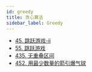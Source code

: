 ```yaml
---
id: greedy
title: 贪心算法
sidebar_label: Greedy
---
```


- [45. 跳跃游戏-ii](/leetcode/medium/45-jump)
- [55. 跳跃游戏](/leetcode/medium/55-can-jump)
- [435. 无重叠区间](/leetcode/medium/435-erase-overlap-intervals)
- [452. 用最少数量的箭引爆气球](/leetcode/medium/452-find-min-arrow-shots)
